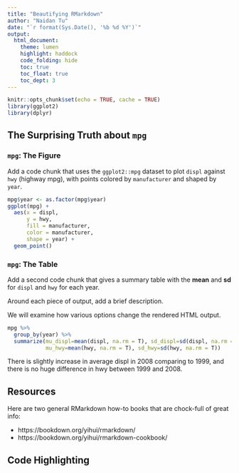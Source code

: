 ```yaml
---
title: "Beautifying RMarkdown"
author: "Naidan Tu"
date: "`r format(Sys.Date(), '%b %d %Y')`"
output: 
  html_document:
    theme: lumen
    highlight: haddock
    code_folding: hide
    toc: true
    toc_float: true
    toc_dept: 3
---
```

  
```r
knitr::opts_chunk$set(echo = TRUE, cache = TRUE)
library(ggplot2)
library(dplyr)
```

## The Surprising Truth about `mpg`

### `mpg`: The Figure
Add a code chunk that uses the `ggplot2::mpg` dataset to plot `displ` against `hwy` (highway mpg), with points colored by `manufacturer` and shaped by `year`.
```r
mpg$year <- as.factor(mpg$year)
ggplot(mpg) +
  aes(x = displ,
      y = hwy,
      fill = manufacturer,
      color = manufacturer,
      shape = year) +
  geom_point()
```

### `mpg`: The Table

Add a second code chunk that gives a summary table with the **mean** and **sd** for `displ` and `hwy` for each year.

Around each piece of output, add a brief description.

We will examine how various options change the rendered HTML output.
```r
mpg %>% 
  group_by(year) %>%
  summarize(mu_displ=mean(displ, na.rm = T), sd_displ=sd(displ, na.rm = T), 
            mu_hwy=mean(hwy, na.rm = T), sd_hwy=sd(hwy, na.rm = T))
```

There is slightly increase in average displ in 2008 comparing to 1999, and there is no huge difference in hwy between 1999 and 2008.

## Resources

Here are two general RMarkdown how-to books that are chock-full of great info:

  - https://bookdown.org/yihui/rmarkdown/
  - https://bookdown.org/yihui/rmarkdown-cookbook/
  
## Code Highlighting

